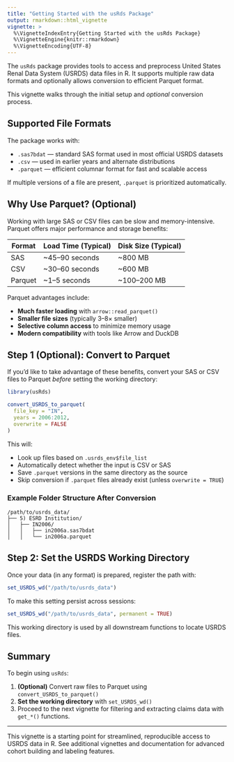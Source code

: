 ```yaml
---
title: "Getting Started with the usRds Package"
output: rmarkdown::html_vignette
vignette: >
  %\VignetteIndexEntry{Getting Started with the usRds Package}
  %\VignetteEngine{knitr::rmarkdown}
  %\VignetteEncoding{UTF-8}
---
```


The `usRds` package provides tools to access and preprocess United States Renal Data System (USRDS) data files in R. It supports multiple raw data formats and optionally allows conversion to efficient Parquet format.

This vignette walks through the initial setup and *optional* conversion process.

## Supported File Formats

The package works with:

- `.sas7bdat` — standard SAS format used in most official USRDS datasets
- `.csv` — used in earlier years and alternate distributions
- `.parquet` — efficient columnar format for fast and scalable access

If multiple versions of a file are present, `.parquet` is prioritized automatically.

## Why Use Parquet? (Optional)

Working with large SAS or CSV files can be slow and memory-intensive. Parquet offers major performance and storage benefits:

| Format     | Load Time (Typical) | Disk Size (Typical) |
|------------|---------------------|----------------------|
| SAS        | ~45–90 seconds      | ~800 MB              |
| CSV        | ~30–60 seconds      | ~600 MB              |
| Parquet    | ~1–5 seconds        | ~100–200 MB          |

Parquet advantages include:

- **Much faster loading** with `arrow::read_parquet()`
- **Smaller file sizes** (typically 3–8× smaller)
- **Selective column access** to minimize memory usage
- **Modern compatibility** with tools like Arrow and DuckDB

## Step 1 (Optional): Convert to Parquet

If you'd like to take advantage of these benefits, convert your SAS or CSV files to Parquet *before* setting the working directory:

```r
library(usRds)

convert_USRDS_to_parquet(
  file_key = "IN",
  years = 2006:2012,
  overwrite = FALSE
)
```

This will:

- Look up files based on `.usrds_env$file_list`
- Automatically detect whether the input is CSV or SAS
- Save `.parquet` versions in the same directory as the source
- Skip conversion if `.parquet` files already exist (unless `overwrite = TRUE`)

### Example Folder Structure After Conversion

```
/path/to/usrds_data/
├── 5) ESRD Institution/
│   ├── IN2006/
│   │   ├── in2006a.sas7bdat
│   │   └── in2006a.parquet
```

## Step 2: Set the USRDS Working Directory

Once your data (in any format) is prepared, register the path with:

```r
set_USRDS_wd("/path/to/usrds_data")
```

To make this setting persist across sessions:

```r
set_USRDS_wd("/path/to/usrds_data", permanent = TRUE)
```

This working directory is used by all downstream functions to locate USRDS files.

## Summary

To begin using `usRds`:

1. **(Optional)** Convert raw files to Parquet using `convert_USRDS_to_parquet()`
2. **Set the working directory** with `set_USRDS_wd()`
3. Proceed to the next vignette for filtering and extracting claims data with `get_*()` functions.


---

This vignette is a starting point for streamlined, reproducible access to USRDS data in R. See additional vignettes and documentation for advanced cohort building and labeling features.
